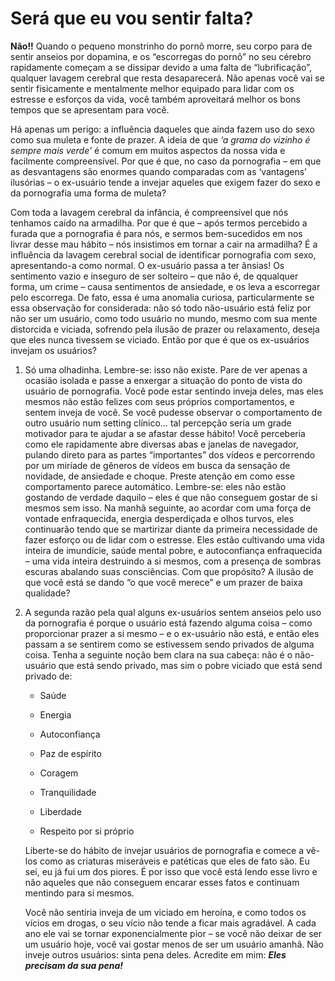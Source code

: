 # Será que eu vou sentir falta?

**Não!!** Quando o pequeno monstrinho do pornô morre, seu corpo para de sentir anseios por dopamina, e os "escorregas do pornô" no seu cérebro rapidamente começam a se dissipar devido a uma falta de "lubrificação", qualquer lavagem cerebral que resta desaparecerá. Não apenas você vai se sentir fisicamente e mentalmente melhor equipado para lidar com os estresse e esforços da vida, você também aproveitará melhor os bons tempos que se apresentam para você.

Há apenas um perigo: a influência daqueles que ainda fazem uso do sexo como sua muleta e fonte de prazer. A ideia de que *'a grama do vizinho é sempre mais verde'* é comum em muitos aspectos da nossa vida e facilmente compreensível. Por que é que, no caso da pornografia -- em que as desvantagens são enormes quando comparadas com as 'vantagens' ilusórias -- o ex-usuário tende a invejar aqueles que exigem fazer do sexo e da pornografia uma forma de muleta?

Com toda a lavagem cerebral da infância, é compreensível que nós tenhamos caído na armadilha. Por que é que -- após termos percebido a furada que a pornografia é para nós, e sermos bem-sucedidos em nos livrar desse mau hábito -- nós insistimos em tornar a cair na armadilha? É a influência da lavagem cerebral social de identificar pornografia com sexo, apresentando-a como normal. O ex-usuário passa a ter ânsias! Os sentimento vazio e inseguro de ser solteiro -- que não é, de qqualquer forma, um crime -- causa sentimentos de ansiedade, e os leva a escorregar pelo escorrega. De fato, essa é uma anomalia curiosa, particularmente se essa observação for considerada: não só todo não-usuário está feliz por não ser um usuário, como todo usuário no mundo, mesmo com sua mente distorcida e viciada, sofrendo pela ilusão de prazer ou relaxamento, deseja que eles nunca tivessem se viciado. Então por que é que os ex-usuários invejam os usuários?

1. Só uma olhadinha. Lembre-se: isso não existe. Pare de ver apenas a ocasião isolada e passe a enxergar a situação do ponto de vista do usuário de pornografia. Você pode estar sentindo inveja deles, mas eles mesmos não estão felizes com seus próprios comportamentos, e sentem inveja de você. Se você pudesse observar o comportamento de outro usuário num setting clínico... tal percepção seria um grade motivador para te ajudar a se afastar desse hábito! Você perceberia como ele rapidamente abre diversas abas e janelas de navegador, pulando direto para as partes "importantes" dos vídeos e percorrendo por um miríade de gêneros de vídeos em busca da sensação de novidade, de ansiedade e choque. Preste atenção em como esse comportamento parece automático. Lembre-se: eles não estão gostando de verdade daquilo -- eles é que não conseguem gostar de si mesmos sem isso. Na manhã seguinte, ao acordar com uma força de vontade enfraquecida, energia desperdiçada e olhos turvos, eles continuarão tendo que se martirizar diante da primeira necessidade de fazer esforço ou de lidar com o estresse. Eles estão cultivando uma vida inteira de imundície, saúde mental pobre, e autoconfiança enfraquecida -- uma vida inteira destruindo a si mesmos, com a presença de sombras escuras abalando suas consciências. Com que propósito?  A ilusão de que você está se dando "o que você merece" e um prazer de baixa qualidade?

2. A segunda razão pela qual alguns ex-usuários sentem anseios pelo uso da pornografia é porque o usuário está fazendo alguma coisa -- como proporcionar prazer a si mesmo -- e o ex-usuário não está, e então eles passam a se sentirem como se estivessem sendo privados de alguma coisa. Tenha a seguinte noção bem clara na sua cabeça: não é o não-usuário que está sendo privado, mas sim o pobre viciado que está send privado de:

   - Saúde

   - Energia

   - Autoconfiança

   - Paz de espírito

   - Coragem

   - Tranquilidade

   - Liberdade

   - Respeito por si próprio

   Liberte-se do hábito de invejar usuários de pornografia e comece a vê-los como as criaturas miseráveis e patéticas que eles de fato são. Eu sei, eu já fui um dos piores. É por isso que você está lendo esse livro e não aqueles que não conseguem encarar esses fatos e continuam mentindo para si mesmos.

   Você não sentiria inveja de um viciado em heroína, e como todos os vícios em drogas, o seu vício não tende a ficar mais agradável. A cada ano ele vai se tornar exponencialmente pior -- se você não deixar de ser um usuário hoje, você vai gostar menos de ser um usuário amanhã. Não inveje outros usuários: sinta pena deles. Acredite em mim: ***Eles precisam da sua pena!***
